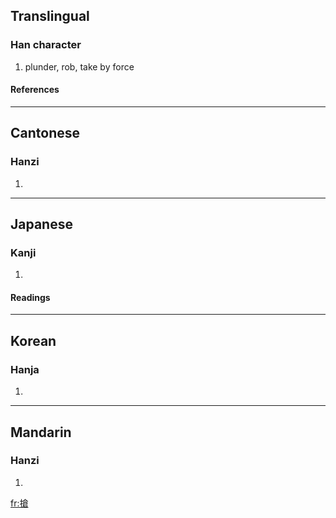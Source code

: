 {{see|抢}}

==Translingual==
===Han character===
{{Han char|rn=64|rad=手|as=10|sn=13|four=5806<sub>7</sub>|canj=手人戈口 (QOIR)}}
# plunder, rob, take by force
====References====
{{Han ref|kx=0448.220|dkj=12525|dj=0799.130|hdz=31934.030|uh=6436|ud=25654|bh=B76D|bd=46957}}

----
==Cantonese==
===Hanzi===
{{yue-hanzi|jyut=|y=cheung2}}
# {{defn|Cantonese}}

----
==Japanese==
===Kanji===
{{ja-kanji|grade=|rs=手10}}
# {{defn|Japanese}} 
====Readings====
{{ja-readings|on=[[しょう]] (shō)|kun=[[つく]] (tsuku), [[こばむ]] (kobamu), [[とどく]] (todoku)}}

----
==Korean==
===Hanja===
{{ko-hanja|hangeul=창|eumhun=|rv=chang|mr=ch'ang|y=chang}}
# {{defn|Korean}}

----
==Mandarin==
===Hanzi===
{{cmn-hanzi|sim=抢|pin=[[qiǎng]] (qiang3)|wg=ch'iang<sup>3</sup>}}
# {{defn|Mandarin}}

[[fr:搶]]